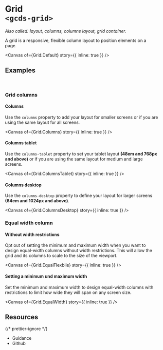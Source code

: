 
<Meta of={Grid} name="Overview" />

# Grid<br/>`<gcds-grid>`

_Also called: layout, columns, columns layout, grid container._

A grid is a responsive, flexible column layout to position elements on a page.

<Canvas of={Grid.Default} story={{ inline: true }} />

## Examples

<br />

### Grid columns

#### Columns

Use the `columns` property to add your layout for smaller screens or if you are using the same layout for all screens.

<Canvas of={Grid.Columns} story={{ inline: true }} />

#### Columns tablet

Use the `columns-tablet` property to set your tablet layout **(48em and 768px and above)** or if you are using the same layout for medium and large screens.

<Canvas of={Grid.ColumnsTablet} story={{ inline: true }} />

#### Columns desktop

Use the `columns-desktop` property to define your layout for larger screens **(64em and 1024px and above)**.

<Canvas of={Grid.ColumnsDesktop} story={{ inline: true }} />

### Equal width column

#### Without width restrictions

Opt out of setting the minimum and maximum width when you want to design equal-width columns without width restrictions. This will allow the grid and its columns to scale to the size of the viewport.

<Canvas of={Grid.EqualFlexbile} story={{ inline: true }} />

#### Setting a minimum und maximum width

Set the minimum and maximum width to design equal-width columns with restrictions to limit how wide they will span on any screen size.

<Canvas of={Grid.EqualWidth} story={{ inline: true }} />

## Resources

{/* prettier-ignore */}
<ul class="resources-list">
  <li>
    <gcds-link size="regular" href="https://design-system.alpha.canada.ca/en/components/Grid/" target="_blank">Guidance</gcds-link>
  </li>
  <li>
    <gcds-link size="regular" href="https://github.com/cds-snc/gcds-components/tree/develop/packages/web/src/components/gcds-grid" target="_blank">Github</gcds-link>
  </li>
</ul>
